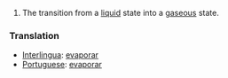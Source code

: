 #The transition from a [[liquid]] state into a [[gas]]eous state.
===Translation===
*[[Interlingua]]: [[evaporar]]
*[[Portuguese]]: [[evaporar]]